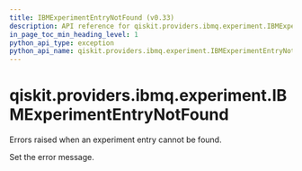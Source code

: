 ```yaml
---
title: IBMExperimentEntryNotFound (v0.33)
description: API reference for qiskit.providers.ibmq.experiment.IBMExperimentEntryNotFound in qiskit v0.33
in_page_toc_min_heading_level: 1
python_api_type: exception
python_api_name: qiskit.providers.ibmq.experiment.IBMExperimentEntryNotFound
---
```


<span id="qiskit-providers-ibmq-experiment-ibmexperimententrynotfound" />

# qiskit.providers.ibmq.experiment.IBMExperimentEntryNotFound

<Class id="qiskit.providers.ibmq.experiment.IBMExperimentEntryNotFound" isDedicatedPage={true} github="https://github.com/qiskit/qiskit-ibmq-provider/tree/stable/0.18/qiskit/providers/ibmq/experiment/exceptions.py" signature="IBMExperimentEntryNotFound(*message)" modifiers="exception">
  Errors raised when an experiment entry cannot be found.

  Set the error message.
</Class>

